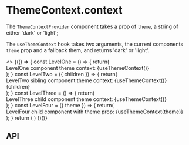 
<Meta title="Contexts/ThemeContext" component="ThemeContextProvider" />

# ThemeContext.context

The `ThemeContextProvider` component takes a prop of `theme`, a string of either 'dark' or 'light';

The `useThemeContext` hook takes two arguments, the current components `theme` prop and a fallback them, and returns 'dark' or 'light'.

<Preview>
  <>
    {(() => {
      const LevelOne = () => {
        return(
          <div>LevelOne component theme context: {useThemeContext()}</div>
        );
      }
      const LevelTwo = ({ children }) => {
        return(
          <div>LevelTwo sibling component theme context: {useThemeContext()} <div>{children}</div></div>
        );
      }
      const LevelThree = () => {
        return(
          <div>LevelThree child component theme context: {useThemeContext()}</div>
        );
      }
      const LevelFour = ({ theme }) => {
        return(
          <div>LevelFour child component with theme prop: {useThemeContext(theme)}</div>
        );
      }
      return (
        <ThemeContextProvider theme="light">
          <LevelOne />
          <ThemeContextProvider theme="dark">
            <LevelTwo>
              <ThemeContextProvider theme="light">
                <LevelThree />
                <LevelFour theme="dark" />
              </ThemeContextProvider>
            </LevelTwo>
          </ThemeContextProvider>
        </ThemeContextProvider>
      )
    })()}
  </>
</Preview>

## API

<Props of={ThemeContextProvider} />
